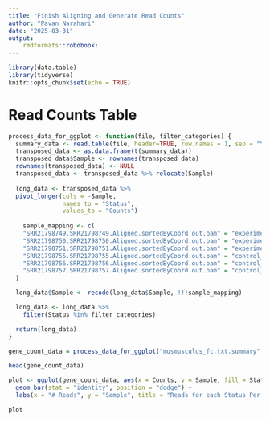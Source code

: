 ```yaml
---
title: "Finish Aligning and Generate Read Counts"
author: "Pavan Narahari"
date: "2025-03-31"
output:
    rmdformats::robobook:
---
```


```r
library(data.table)
library(tidyverse)
knitr::opts_chunk$set(echo = TRUE)
```

# Read Counts Table

```r
process_data_for_ggplot <- function(file, filter_categories) {
  summary_data <- read.table(file, header=TRUE, row.names = 1, sep = "\t")
  transposed_data <- as.data.frame(t(summary_data))
  transposed_data$Sample <- rownames(transposed_data)
  rownames(transposed_data) <- NULL
  transposed_data <- transposed_data %>% relocate(Sample)
  
  long_data <- transposed_data %>%
  pivot_longer(cols = -Sample, 
               names_to = "Status", 
               values_to = "Counts")
  
    sample_mapping <- c(
    "SRR21798749.SRR21798749.Aligned.sortedByCoord.out.bam" = "experimental_1",
    "SRR21798750.SRR21798750.Aligned.sortedByCoord.out.bam" = "experimental_2",
    "SRR21798751.SRR21798751.Aligned.sortedByCoord.out.bam" = "experimental_3",
    "SRR21798755.SRR21798755.Aligned.sortedByCoord.out.bam" = "control_1",
    "SRR21798756.SRR21798756.Aligned.sortedByCoord.out.bam" = "control_2",
    "SRR21798757.SRR21798757.Aligned.sortedByCoord.out.bam" = "control_3"
  )

  long_data$Sample <- recode(long_data$Sample, !!!sample_mapping)

  long_data <- long_data %>%
    filter(Status %in% filter_categories)

  return(long_data)
}
```

```r
gene_count_data = process_data_for_ggplot("musmusculus_fc.txt.summary", c("Assigned", "Unassigned_Ambiguity", "Unassigned_NoFeatures", "Unassigned_MultiMapping"))

head(gene_count_data)

plot <- ggplot(gene_count_data, aes(x = Counts, y = Sample, fill = Status)) +
  geom_bar(stat = "identity", position = "dodge") +
  labs(x = "# Reads", y = "Sample", title = "Reads for each Status Per Sample")

plot
```
